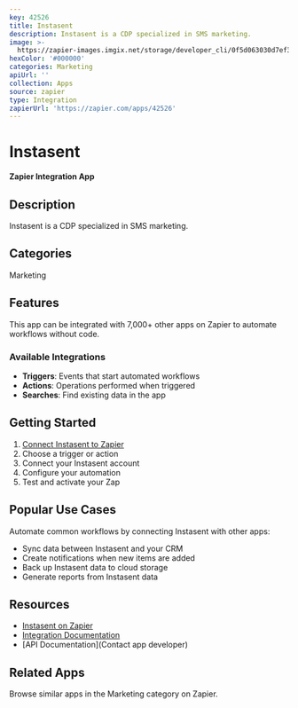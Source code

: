 ```yaml
---
key: 42526
title: Instasent
description: Instasent is a CDP specialized in SMS marketing.
image: >-
  https://zapier-images.imgix.net/storage/developer_cli/0f5d063030d7ef37b9400fb33944c8ca.png?auto=format%2Ccompress&ixlib=python-3.0.0&q=50
hexColor: '#000000'
categories: Marketing
apiUrl: ''
collection: Apps
source: zapier
type: Integration
zapierUrl: 'https://zapier.com/apps/42526'
---
```

# Instasent

**Zapier Integration App**

## Description

Instasent is a CDP specialized in SMS marketing.

## Categories

Marketing

## Features

This app can be integrated with 7,000+ other apps on Zapier to automate workflows without code.

### Available Integrations

- **Triggers**: Events that start automated workflows
- **Actions**: Operations performed when triggered
- **Searches**: Find existing data in the app

## Getting Started

1. [Connect Instasent to Zapier](https://zapier.com/apps/42526)
2. Choose a trigger or action
3. Connect your Instasent account
4. Configure your automation
5. Test and activate your Zap

## Popular Use Cases

Automate common workflows by connecting Instasent with other apps:

- Sync data between Instasent and your CRM
- Create notifications when new items are added
- Back up Instasent data to cloud storage
- Generate reports from Instasent data

## Resources

- [Instasent on Zapier](https://zapier.com/apps/42526)
- [Integration Documentation](https://zapier.com/apps/42526/integrations)
- [API Documentation](Contact app developer)

## Related Apps

Browse similar apps in the Marketing category on Zapier.
